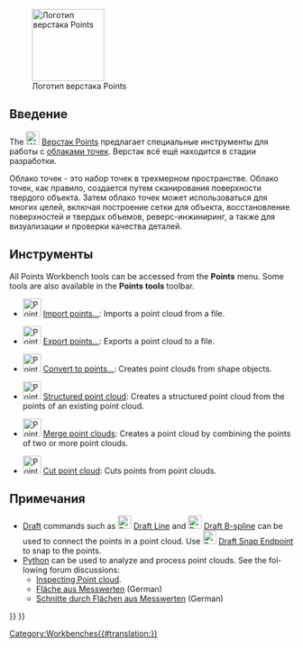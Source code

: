 <languages/>

<div class="mw-translate-fuzzy">
{{Docnav/ru
|[[Path_Workbench/ru|Верстак Path]]
|[[Raytracing_Workbench/ru|Верстак Raytracing]]
|IconL=Workbench_Path.svg
|IconR=Workbench_Raytracing.svg
}}
</div>

[[Image:Workbench_Points.svg|thumb|128px|Логотип верстака Points]]

{{TOCright}}

<span id="Introduction"></span>
== Введение ==

<div class="mw-translate-fuzzy">
The [[Image:Workbench_Points.svg|24px]] [[Points_Workbench/ru|Верстак Points]] предлагает специальные инструменты для работы с [https://ru.wikipedia.org/wiki/%D0%9E%D0%B1%D0%BB%D0%B0%D0%BA%D0%BE_%D1%82%D0%BE%D1%87%D0%B5%D0%BA облаками точек]. Верстак всё ещё находится в стадии разработки.
</div>

Облако точек - это набор точек в трехмерном пространстве. Облако точек, как правило, создается путем сканирования поверхности твердого объекта. Затем облако точек может использоваться для многих целей, включая построение сетки для объекта, восстановление поверхностей и твердых объемов, реверс-инжиниринг, а также для визуализации и проверки качества деталей.

<span id="Tools"></span>
== Инструменты ==

<div class="mw-translate-fuzzy">
All Points Workbench tools can be accessed from the '''Points''' menu. Some tools are also available in the '''Points tools''' toolbar.
</div>

<div lang="en" dir="ltr" class="mw-content-ltr">
* [[Image:Points_Import.svg|32px]] [[Points_Import|Import points...]]: Imports a point cloud from a file.
</div>

<div lang="en" dir="ltr" class="mw-content-ltr">
* [[Image:Points_Export.svg|32px]] [[Points_Export|Export points...]]: Exports a point cloud to a file.
</div>

<div lang="en" dir="ltr" class="mw-content-ltr">
* [[Image:Points_Convert.svg|32px]] [[Points_Convert|Convert to points...]]: Creates point clouds from shape objects.
</div>

<div lang="en" dir="ltr" class="mw-content-ltr">
* [[Image:Points_Structure.svg|32px]] [[Points_Structure|Structured point cloud]]: Creates a structured point cloud from the points of an existing point cloud.
</div>

<div lang="en" dir="ltr" class="mw-content-ltr">
* [[Image:Points_Merge.svg|32px]] [[Points_Merge|Merge point clouds]]: Creates a point cloud by combining the points of two or more point clouds.
</div>

<div lang="en" dir="ltr" class="mw-content-ltr">
* [[Image:Points_PolyCut.svg|32px]] [[Points_PolyCut|Cut point cloud]]: Cuts points from point clouds.
</div>

<span id="Notes"></span>
== Примечания ==

<div lang="en" dir="ltr" class="mw-content-ltr">
* [[Draft_Workbench|Draft]] commands such as [[Image:Draft_Line.svg|24px]] [[Draft_Line|Draft Line]] and [[Image:Draft_BSpline.svg|24px]] [[Draft_BSpline|Draft B-spline]] can be used to connect the points in a point cloud. Use [[Image:Draft_Snap_Endpoint.svg|24px]] [[Draft_Snap_Endpoint|Draft Snap Endpoint]] to snap to the points.
* [[Python|Python]] can be used to analyze and process point clouds. See the following forum discussions:
** [https://forum.freecad.org/viewtopic.php?f=3&t=16098 Inspecting Point cloud].
** [https://forum.freecad.org/viewtopic.php?f=13&t=15988 Fläche aus Messwerten] (German)
** [https://forum.freecad.org/viewtopic.php?f=13&t=16103 Schnitte durch Flächen aus Messwerten] (German)
</div>


<div class="mw-translate-fuzzy">
{{Docnav/ru
|[[Path_Workbench/ru|Верстак Path]]
|[[Raytracing_Workbench/ru|Верстак Raytracing]]
|IconL=Workbench_Path.svg
|IconR=Workbench_Raytracing.svg
}}
</div>

{{Points Tools navi{{#translation:}}}}
{{Userdocnavi{{#translation:}}}}
[[Category:Workbenches{{#translation:}}]]